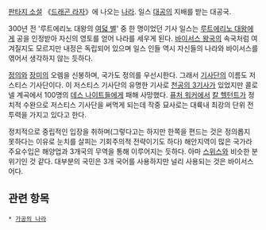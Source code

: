 [[판타지 소설]] 《[[드래곤 라자]]》에 나오는 [[나라]]. 일스 [[대공]]의 지배를 받는 대공국.

300년 전 '루트에리노 대왕의 [[여덟 별]]' 중 한 명이었던 기사 일스는 [[루트에리노 대왕]]에게 공을 인정받아 자신의 영토를 얻어 나라를 세우게 된다. [[바이서스 왕국]]의 속국처럼 여겨질지도 모르지만 내정은 독립되어 있으며 일스 인들 역시 자신들의 나라와 바이서스를 엮어서 생각하지 않는 듯하다. 

[[정의]]와 [[장미]]의 오렘을 신봉하며, 국가도 정의를 우선시한다. 그래서 [[기사단]]의 이름도 저스티스 기사단이다. 이 저스티스 기사단의 유명한 기사로 [[천공의 3기사]]가 있었지만 콜로넬 계곡에서 100명의 [[데스 나이트]]들에게 패해 사망했다. [[퓨처 워커]]에서 [[칼 헬턴트]]가 정치적 수완으로 저스티스 기사단을 써먹게 되는데 작중 묘사로는 대륙내 최강의 단위 전투력을 가지고 있다고 한다.

정치적으로 중립적인 입장을 취하며(그렇다고는 하지만 한쪽을 편드는 것은 정의롭지 못하다는 이유로 눈치를 살피는 기회주의적 전략이기도 하다) 해안지역이 많은 국가라 주요수입은 해양업과 3개국의 무역을 통해 이루어지는 듯하다. 아마 [[스위스]]와 비슷한 분위기인 것 같다. 대부분의 국민은 3개 국어를 사용하지만 널리 사용되는 것은 바이서스어다.

== 관련 항목 ==
 * [[가공의 나라]]
